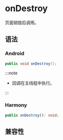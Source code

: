 # onDestroy

页面销毁后调用。

## 语法

### Android

```java
public void onDestroy();
```

:::note

- 回调在主线程中执行。

:::

### Harmony

```typescript
public onDestroy(): void;
```

## 兼容性


<LegacyCompatTable metadata="lynx-native-api/lynx-view-client/on-destroy" />